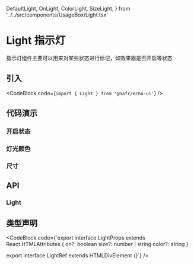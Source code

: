   DefaultLight,
  OnLight,
  ColorLight,
  SizeLight,
} from '../../src/components/UsageBox/Light.tsx'

# Light 指示灯

指示灯组件主要可以用来对某些状态进行标记，如效果器是否开启等状态

## 引入

<CodeBlock code={`import { Light } from '@nafr/echo-ui'`} />

## 代码演示

<DefaultLight />

### 开启状态

<OnLight />

### 灯光颜色

<ColorLight />

### 尺寸

<SizeLight />

## API

### Light

<LightAPITable />

## 类型声明

<CodeBlock code={`export interface LightProps extends React.HTMLAttributes<HTMLDivElement> {
  on?: boolean
  size?: number | string
  color?: string
}

export interface LightRef extends HTMLDivElement {}`} />

